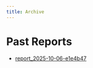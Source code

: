 ```yaml
---
title: Archive
---
```


# Past Reports

- [report_2025-10-06-e1e4b47](report_2025-10-06-e1e4b47.html)
